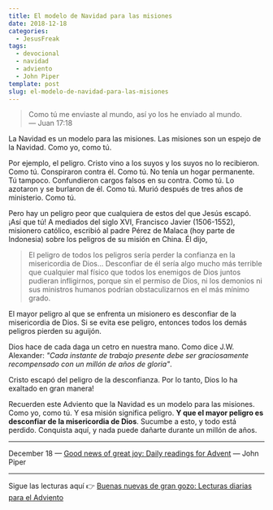 ```yaml
---
title: El modelo de Navidad para las misiones
date: 2018-12-18
categories:
  - JesusFreak
tags:
  - devocional
  - navidad
  - adviento
  - John Piper
template: post
slug: el-modelo-de-navidad-para-las-misiones
---
```


> Como tú me enviaste al mundo, así yo los he enviado al mundo.<br />
> — Juan 17:18

La Navidad es un modelo para las misiones. Las misiones son un espejo de la Navidad. Como yo, como tú.

Por ejemplo, el peligro. Cristo vino a los suyos y los suyos no lo recibieron. Como tú. Conspiraron contra él. Como tú. No tenía un hogar permanente. Tú tampoco. Confundieron cargos falsos en su contra. Como tú. Lo azotaron y se burlaron de él. Como tú. Murió después de tres años de ministerio. Como tú.

Pero hay un peligro peor que cualquiera de estos del que Jesús escapó. ¡Así que tú!
A mediados del siglo XVI, Francisco Javier (1506-1552), misionero católico, escribió al padre Pérez de Malaca (hoy parte de Indonesia) sobre los peligros de su misión en China. Él dijo,

> El peligro de todos los peligros sería perder la confianza en la misericordia de Dios... Desconfiar de él sería algo mucho más terrible que cualquier mal físico que todos los enemigos de Dios juntos pudieran infligirnos, porque sin el permiso de Dios, ni los demonios ni sus ministros humanos podrían obstaculizarnos en el más mínimo grado.

El mayor peligro al que se enfrenta un misionero es desconfiar de la misericordia de Dios. Si se evita ese peligro, entonces todos los demás peligros pierden su aguijón.

Dios hace de cada daga un cetro en nuestra mano. Como dice J.W. Alexander: _"Cada instante de trabajo presente debe ser graciosamente recompensado con un millón de años de gloria"_.

Cristo escapó del peligro de la desconfianza. Por lo tanto, Dios lo ha exaltado en gran manera!

Recuerden este Adviento que la Navidad es un modelo para las misiones. Como yo, como tú. Y esa misión significa peligro. **Y que el mayor peligro es desconfiar de la misericordia de Dios**. Sucumbe a esto, y todo está perdido. Conquista aquí, y nada puede dañarte durante un millón de años.

---

December 18 — [Good news of great joy: Daily readings for Advent](https://www.desiringgod.org/books/good-news-of-great-joy) — John Piper

---

Sigue las lecturas aquí 👉 [Buenas nuevas de gran gozo: Lecturas diarias para el Adviento](/blog/buenas-nuevas-de-gran-gozo-lecturas-diarias-para-adviento)

